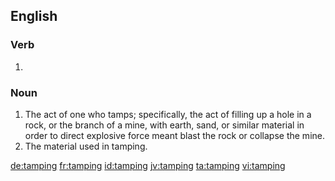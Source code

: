 ==English==

===Verb===
{{head|en|present participle}}

# {{present participle of|tamp|lang=en|nocat=1}}

===Noun===
{{en-noun|~}}

# The act of one who tamps; specifically, the act of filling up a hole in a rock, or the branch of a mine, with earth, sand, or similar material in order to direct explosive force meant blast the rock or collapse the mine.
# The material used in tamping.

[[de:tamping]]
[[fr:tamping]]
[[id:tamping]]
[[jv:tamping]]
[[ta:tamping]]
[[vi:tamping]]